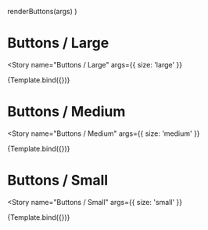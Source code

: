 

<Meta
  title="Components/Buttons"
  decorators={decorators}
/>

  renderButtons(args)
)

# Buttons / Large
<Story
  name="Buttons / Large"
  args={{ size: 'large' }}
>
  {Template.bind({})}
</Story>

# Buttons / Medium
<Story
  name="Buttons / Medium"
  args={{ size: 'medium' }}
>
  {Template.bind({})}
</Story>

# Buttons / Small
<Story
  name="Buttons / Small"
  args={{ size: 'small' }}
>
  {Template.bind({})}
</Story>
